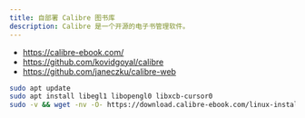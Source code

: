 ```yaml
---
title: 自部署 Calibre 图书库
description: Calibre 是一个开源的电子书管理软件。
---
```


- https://calibre-ebook.com/
- https://github.com/kovidgoyal/calibre
- https://github.com/janeczku/calibre-web

```bash
sudo apt update
sudo apt install libegl1 libopengl0 libxcb-cursor0
sudo -v && wget -nv -O- https://download.calibre-ebook.com/linux-installer.sh | sudo sh /dev/stdin
```